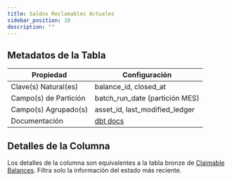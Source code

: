 ```yaml
---
title: Saldos Reclamables Actuales
sidebar_position: 10
description: ""
---
```


<div className="scoped-data-dictionary-table">

## Metadatos de la Tabla

| Propiedad             | Configuración                                                                                            |
| --------------------- | -------------------------------------------------------------------------------------------------------- |
| Clave(s) Natural(es)  | balance_id, closed_at                                                                                    |
| Campo(s) de Partición | batch_run_date (partición MES)                                                                           |
| Campo(s) Agrupado(s)  | asset_id, last_modified_ledger                                                                           |
| Documentación         | [dbt docs](http://www.stellar-dbt-docs.com/#!/model/model.stellar_dbt_public.claimable_balances_current) |

## Detalles de la Columna

Los detalles de la columna son equivalentes a la tabla bronze de [Claimable Balances](../bronze/claimable-balances.mdx). Filtra solo la información del estado más reciente.

</div>
